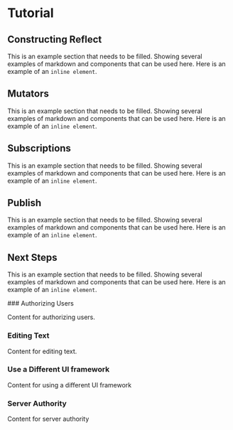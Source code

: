 
# Tutorial

## Constructing Reflect
This is an example section that needs to be filled. Showing several examples of markdown and components that can be used here. Here is an example of an `inline element`.

<Sandbox />

## Mutators
This is an example section that needs to be filled. Showing several examples of markdown and components that can be used here. Here is an example of an `inline element`.

<Sandbox />

## Subscriptions
This is an example section that needs to be filled. Showing several examples of markdown and components that can be used here. Here is an example of an `inline element`.

<Sandbox />

## Publish
This is an example section that needs to be filled. Showing several examples of markdown and components that can be used here. Here is an example of an `inline element`.

<Sandbox />


## Next Steps
This is an example section that needs to be filled. Showing several examples of markdown and components that can be used here. Here is an example of an `inline element`.

<Steps>
### Authorizing Users
 
Content for authorizing users.
 
### Editing Text
 
Content for editing text.

### Use a Different UI framework

Content for using a different UI framework

### Server Authority

Content for server authority
</Steps>